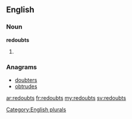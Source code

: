 ==English==

===Noun===
'''redoubts'''

# {{plural of|[[redoubt]]}}

===Anagrams===
* [[doubters#English|doubters]]
* [[obtrudes#English|obtrudes]]

[[Category:English plurals]]

[[ar:redoubts]]
[[fr:redoubts]]
[[my:redoubts]]
[[sv:redoubts]]
